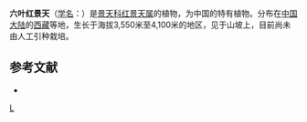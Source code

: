 {{Speciesbox 
| genus = Rhodiola
| species = sexifolia
| authority = [[傅书遐|S. H. Fu]]
}}

'''六叶红景天'''（[[学名|学名]]：{{lang|la|''Rhodiola sexifolia''}}）是[[景天科|景天科]][[红景天属|红景天属]]的植物，为中国的特有植物。分布在[[中国大陆|中国大陆]]的[[西藏|西藏]]等地，生长于海拔3,550米至4,100米的地区，见于山坡上，目前尚未由人工引种栽培。

== 参考文献 ==
<div class="references-small">
* {{cite web| url =http://www.bioinfo.cn/db05/KmzwSpecies.php?action=view&id=5758| title =六叶红景天| work =《中国高等植物数据库全库》| publisher =中国科学院微生物研究所| author =昆明植物研究所| accessdate =2009-02-25| deadurl =yes| archiveurl =https://web.archive.org/web/20160305043108/http://www.bioinfo.cn/db05/KmzwSpecies.php?action=view&id=5758| archivedate =2016-03-05}}
</div>
{{Taxonbar|from=Q10893125}}

{{DEFAULTSORT:Rhodiola sexifolia}}
[[Category:红景天属|L]]


{{Crassulaceae-stub}}